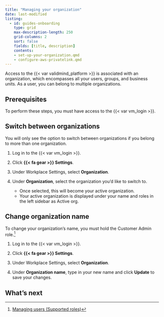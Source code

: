 ```yaml
---
title: "Managing your organization"
date: last-modified
listing:
  - id: guides-onboarding
    type: grid
    max-description-length: 250
    grid-columns: 2
    sort: false
    fields: [title, description]
    contents:
    - set-up-your-organization.qmd
    - configure-aws-privatelink.qmd
---
```


Access to the {{< var validmind_platform >}} is associated with an organization, which encompasses all your users, groups, and business units. As a user, you can belong to multiple organizations.

## Prerequisites

To perform these steps, you must have access to the {{< var vm_login >}}. 

## Switch between organizations
::: {.callout}
You will only see the option to switch between organizations if you belong to more than one organization.
:::

1. Log in to the {{< var vm_login >}}.

2. Click **{{< fa gear >}} Settings**. 

3. Under Workplace Settings, select **Organization**.

4. Under **Organization**, select the organization you'd like to switch to.

    - Once selected, this will become your active organization. 
    - Your active organization is displayed under your name and roles in the left sidebar as Active org.

## Change organization name

::: {.callout}
To change your organization's name, you must hold the Customer Admin role.[^1]
:::

1. Log in to the {{< var vm_login >}}.

2. Click **{{< fa gear >}} Settings**. 

3. Under Workplace Settings, select **Organization**.

4. Under **Organization name**, type in your new name and click **Update** to save your changes.

## What's next

:::{#guides-onboarding}
:::



<!-- FOOTNOTES -->

[^1]: [Managing users (Supported roles)](managing-users.qmd#supported-roles)